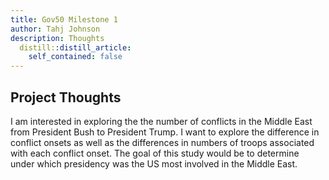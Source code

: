 ```yaml
---
title: Gov50 Milestone 1
author: Tahj Johnson
description: Thoughts
  distill::distill_article:
    self_contained: false
---
```


## Project Thoughts

I am interested in exploring the the number of conflicts in the Middle East from President Bush to President Trump. I want to explore the difference in conflict onsets as well as the differences in numbers of troops associated with each conflict onset. The goal of this study would be to determine under which presidency was the US most involved in the Middle East. 



